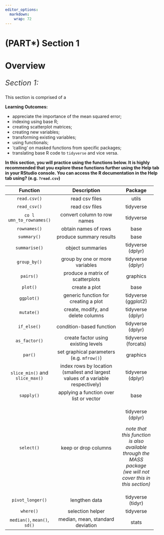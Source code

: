 ```yaml
---
editor_options:
  markdown:
    wrap: 72
---
```


# (PART\*) Section 1 {.unnumbered}

# Overview {.unnumbered}

::: {style="color: #333; font-size: 24px; font-style: italic; text-align: justify;"}
Section 1: 
:::

This section is comprised of a 

::: ilos
**Learning Outcomes:**

-   appreciate the importance of the mean squared error;\
-   indexing using base R;
-   creating scatterplot matrices;
-   creating new variables;
-   transforming existing variables;
-   using functionals;
-   'calling' on masked functions from specific packages;
-   translating base R code to `tidyverse` and vice versa.
:::

**In this section, you will practice using the functions below. It is
highly recommended that you explore these functions further using the
Help tab in your RStudio console. You can access the R documentation in
the Help tab using? (e.g. `?read.csv`)**

+--------------------+------------------------------+----------------+
| Function           | Description                  | Package        |
+:==================:+:============================:+:==============:+
| `read.csv()`       | read csv files               | utils          |
+--------------------+------------------------------+----------------+
| `read_csv()`       | read csv files               | tidyverse      |
+--------------------+------------------------------+----------------+
| `co l              | convert column to row names  | tidyverse      |
| umn_to_rownames()` |                              |                |
+--------------------+------------------------------+----------------+
| `rownames()`       | obtain names of rows         | base           |
+--------------------+------------------------------+----------------+
| `summary()`        | produce summary results      | base           |
+--------------------+------------------------------+----------------+
| `summarise()`      | object summaries             | tidyverse      |
|                    |                              | (dplyr)        |
+--------------------+------------------------------+----------------+
| `group_by()`       | group by one or more         | tidyverse      |
|                    | variables                    | (dplyr)        |
+--------------------+------------------------------+----------------+
| `pairs()`          | produce a matrix of          | graphics       |
|                    | scatterplots                 |                |
+--------------------+------------------------------+----------------+
| `plot()`           | create a plot                | base           |
+--------------------+------------------------------+----------------+
| `ggplot()`         | generic function for         | tidyverse      |
|                    | creating a plot              | (ggplot2)      |
+--------------------+------------------------------+----------------+
| `mutate()`         | create, modify, and delete   | tidyverse      |
|                    | columns                      | (dplyr)        |
+--------------------+------------------------------+----------------+
| `if_else()`        | condition-based function     | tidyverse      |
|                    |                              | (dplyr)        |
+--------------------+------------------------------+----------------+
| `as_factor()`      | create factor using existing | tidyverse      |
|                    | levels                       | (forcats)      |
+--------------------+------------------------------+----------------+
| `par()`            | set graphical parameters     | graphics       |
|                    | (e.g. `mfrow()`)             |                |
+--------------------+------------------------------+----------------+
| `slice_min()` and  | index rows by location       | tidyverse      |
| `slice_max()`      | (smallest and largest values | (dplyr)        |
|                    | of a variable respectively)  |                |
+--------------------+------------------------------+----------------+
| `sapply()`         | applying a function over     | base           |
|                    | list or vector               |                |
+--------------------+------------------------------+----------------+
| `select()`         | keep or drop columns         | tidyverse      |
|                    |                              | (dplyr)        |
|                    |                              |                |
|                    |                              | *note that     |
|                    |                              | this function  |
|                    |                              | is also        |
|                    |                              | available      |
|                    |                              | through the    |
|                    |                              | MASS package   |
|                    |                              | (we will not   |
|                    |                              | cover this in  |
|                    |                              | this section)* |
+--------------------+------------------------------+----------------+
| `pivot_longer()`   | lengthen data                | tidyverse      |
|                    |                              | (tidyr)        |
+--------------------+------------------------------+----------------+
| `where()`          | selection helper             | tidyverse      |
+--------------------+------------------------------+----------------+
| `median()`,        | median, mean, standard       | stats          |
| `mean()`, `sd()`   | deviation                    |                |
+--------------------+------------------------------+----------------+
